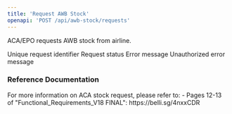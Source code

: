 ```yaml
---
title: 'Request AWB Stock'
openapi: 'POST /api/awb-stock/requests'
---
```


ACA/EPO requests AWB stock from airline.




<ParamField status="200" type="object">
  <ParamField name="requestId" type="string">
    Unique request identifier
  </ParamField>
  <ParamField name="status" type="string">
    Request status
  </ParamField>
</ParamField>


<ParamField status="400" type="object">
  <ParamField name="error" type="string">
    Error message
  </ParamField>
</ParamField>



<ParamField status="401" type="object">
  <ParamField name="error" type="string">
    Unauthorized error message
  </ParamField>
</ParamField>

### Reference Documentation

<Info>
For more information on ACA stock request, please refer to:
- Pages 12-13 of "Functional_Requirements_V18 FINAL": https://belli.sg/4nxxCDR
</Info>
